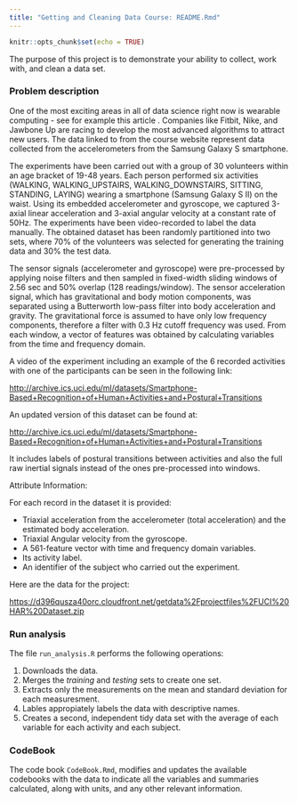 ```yaml
---
title: "Getting and Cleaning Data Course: README.Rmd"
---
```


```r
knitr::opts_chunk$set(echo = TRUE)
```

The purpose of this project is to demonstrate your ability to collect, work with, and clean a data set.

### Problem description

One of the most exciting areas in all of data science right now is wearable 
computing - see for example this article . 
Companies like Fitbit, Nike, and Jawbone Up are racing to develop the most advanced algorithms to attract new users. 
The data linked to from the course website represent data collected from the accelerometers from the Samsung Galaxy S smartphone. 

The experiments have been carried out with a group of 30 volunteers within an age bracket of 19-48 years. 
Each person performed six activities (WALKING, WALKING_UPSTAIRS, WALKING_DOWNSTAIRS, SITTING, STANDING, LAYING) wearing a smartphone (Samsung Galaxy S II) on the waist. 
Using its embedded accelerometer and gyroscope, we captured 3-axial linear acceleration and 3-axial angular velocity at a constant rate of 50Hz. 
The experiments have been video-recorded to label the data manually. 
The obtained dataset has been randomly partitioned into two sets, where 70% of the volunteers was selected for generating the training data and 30% the test data.

The sensor signals (accelerometer and gyroscope) were pre-processed by applying noise filters and then sampled in fixed-width sliding windows of 2.56 sec and 50% overlap (128 readings/window). 
The sensor acceleration signal, which has gravitational and body motion components, was separated using a Butterworth low-pass filter into body acceleration and gravity. 
The gravitational force is assumed to have only low frequency components, therefore a filter with 0.3 Hz cutoff frequency was used. 
From each window, a vector of features was obtained by calculating variables from the time and frequency domain.

A video of the experiment including an example of the 6 recorded activities with one of the participants can be seen in the following link: 

<http://archive.ics.uci.edu/ml/datasets/Smartphone-Based+Recognition+of+Human+Activities+and+Postural+Transitions>

An updated version of this dataset can be found at:

<http://archive.ics.uci.edu/ml/datasets/Smartphone-Based+Recognition+of+Human+Activities+and+Postural+Transitions>

It includes labels of postural transitions between activities and also the full raw inertial signals instead of the ones pre-processed into windows.

Attribute Information:

For each record in the dataset it is provided:

- Triaxial acceleration from the accelerometer (total acceleration) and the estimated body acceleration.
- Triaxial Angular velocity from the gyroscope.
- A 561-feature vector with time and frequency domain variables.
- Its activity label.
- An identifier of the subject who carried out the experiment. 

Here are the data for the project:
    
<https://d396qusza40orc.cloudfront.net/getdata%2Fprojectfiles%2FUCI%20HAR%20Dataset.zip>

### Run analysis

The file `run_analysis.R` performs the following operations:

1. Downloads the data.
2. Merges the _training_ and _testing_ sets to create one set.
3. Extracts only the measurements on the mean and standard deviation for each measuresment.
4. Lables appropiately labels the data with descriptive names.
5. Creates a second, independent tidy data set with the average of each variable for each activity and each subject.

### CodeBook

The code book `CodeBook.Rmd`, modifies and updates the available codebooks with the data to indicate all the variables and summaries calculated, along with units, and any other relevant information.
